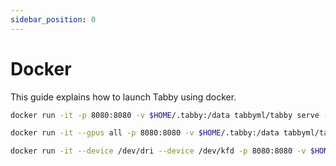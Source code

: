 ```yaml
---
sidebar_position: 0
---
```


# Docker

This guide explains how to launch Tabby using docker.





<Tabs>
  <TabItem value="cpu" label="CPU" default>

  ```bash title="run.sh"
  docker run -it -p 8080:8080 -v $HOME/.tabby:/data tabbyml/tabby serve --model TabbyML/StarCoder-1B
  ```

  </TabItem>
  <TabItem value="cuda" label="CUDA (requires NVIDIA Container Toolkit)" default>

  ```bash title="run.sh"
  docker run -it --gpus all -p 8080:8080 -v $HOME/.tabby:/data tabbyml/tabby serve --model TabbyML/StarCoder-1B --device cuda
  ```

  </TabItem>
  <TabItem value="rocm" label="ROCm" default>

  ```bash title="run.sh"
  docker run -it --device /dev/dri --device /dev/kfd -p 8080:8080 -v $HOME/.tabby:/data tabbyml/tabby serve --model TabbyML/StarCoder-1B --device rocm
  ```

  </TabItem>
</Tabs>
